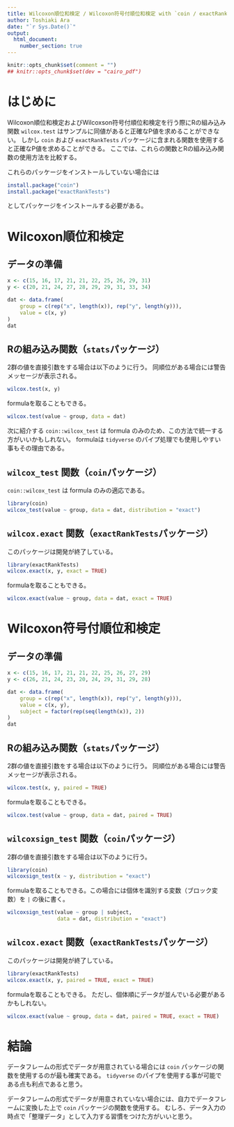 ```yaml
---
title: Wilcoxon順位和検定 / Wilcoxon符号付順位和検定 with `coin / exactRankTests` パッケージ
author: Toshiaki Ara
date: "`r Sys.Date()`"
output:
  html_document:
    number_section: true
---
```


```r
knitr::opts_chunk$set(comment = "")
## knitr::opts_chunk$set(dev = "cairo_pdf")
```

# はじめに
Wilcoxon順位和検定およびWilcoxson符号付順位和検定を行う際にRの組み込み関数 `wilcox.test` はサンプルに同値があると正確なP値を求めることができない。
しかし `coin` および `exactRankTests` パッケージに含まれる関数を使用すると正確なP値を求めることができる。
ここでは、これらの関数とRの組み込み関数の使用方法を比較する。

これらのパッケージをインストールしていない場合には
```r
install.package("coin")
install.package("exactRankTests")
```
としてパッケージをインストールする必要がある。

# Wilcoxon順位和検定
## データの準備
```r
x <- c(15, 16, 17, 21, 21, 22, 25, 26, 29, 31)
y <- c(20, 21, 24, 27, 28, 29, 29, 31, 33, 34)

dat <- data.frame(
    group = c(rep("x", length(x)), rep("y", length(y))),
    value = c(x, y)
)
dat
```

## Rの組み込み関数（`stats`パッケージ）
2群の値を直接引数をする場合は以下のように行う。
同順位がある場合には警告メッセージが表示される。
```r
wilcox.test(x, y)
```

formulaを取ることもできる。
```r
wilcox.test(value ~ group, data = dat)
```

次に紹介する `coin::wilcox_test` は formula のみのため、この方法で統一する方がいいかもしれない。
formulaは `tidyverse` のパイプ処理でも使用しやすい事もその理由である。

## `wilcox_test` 関数（`coin`パッケージ）

`coin::wilcox_test` は formula のみの適応である。

```r
library(coin)
wilcox_test(value ~ group, data = dat, distribution = "exact")
```

## `wilcox.exact` 関数（`exactRankTests`パッケージ）

このパッケージは開発が終了している。

```r
library(exactRankTests)
wilcox.exact(x, y, exact = TRUE)
```

formulaを取ることもできる。
```r
wilcox.exact(value ~ group, data = dat, exact = TRUE)
```


# Wilcoxon符号付順位和検定
## データの準備
```r
x <- c(15, 16, 17, 21, 21, 22, 25, 26, 27, 29)
y <- c(26, 21, 24, 23, 20, 24, 29, 31, 29, 28)

dat <- data.frame(
    group = c(rep("x", length(x)), rep("y", length(y))),
    value = c(x, y),
    subject = factor(rep(seq(length(x)), 2))
)
dat
```

## Rの組み込み関数（`stats`パッケージ）

2群の値を直接引数をする場合は以下のように行う。
同順位がある場合には警告メッセージが表示される。
```r
wilcox.test(x, y, paired = TRUE)
```

formulaを取ることもできる。
```r
wilcox.test(value ~ group, data = dat, paired = TRUE)
```

## `wilcoxsign_test` 関数（`coin`パッケージ）

2群の値を直接引数をする場合は以下のように行う。
```r
library(coin)
wilcoxsign_test(x ~ y, distribution = "exact")
```

formulaを取ることもできる。この場合には個体を識別する変数（ブロック変数）を `|` の後に書く。
```r
wilcoxsign_test(value ~ group | subject,
                data = dat, distribution = "exact")
```

## `wilcox.exact` 関数（`exactRankTests`パッケージ）

このパッケージは開発が終了している。

```r
library(exactRankTests)
wilcox.exact(x, y, paired = TRUE, exact = TRUE)
```

formulaを取ることもできる。
ただし、個体順にデータが並んでいる必要があるかもしれない。
```r
wilcox.exact(value ~ group, data = dat, paired = TRUE, exact = TRUE)
```

# 結論

データフレームの形式でデータが用意されている場合には
`coin` パッケージの関数を使用するのが最も確実である。
`tidyverse` のパイプを使用する事が可能である点も利点であると思う。

データフレームの形式でデータが用意されていない場合には、自力でデータフレームに変換した上で
`coin` パッケージの関数を使用する。
むしろ、データ入力の時点で「整理データ」として入力する習慣をつけた方がいいと思う。

